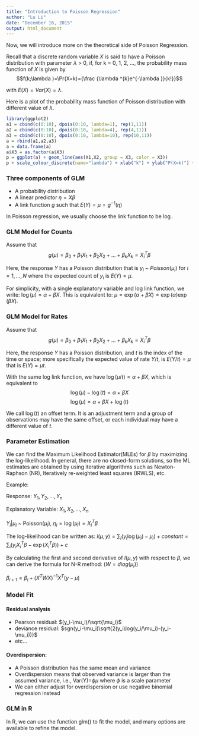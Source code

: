 ```yaml
---
title: "Introduction to Poisson Regression"
author: "Lu Li"
date: "December 16, 2015"
output: html_document
---
```

Now, we will introduce more on the theoretical side of Poisson Regression. 

Recall that a discrete random variable $X$ is said to have a Poisson distribution with parameter $\lambda$ > 0, if, for k = 0, 1, 2, ..., the probability mass function of $X$ is given by 
$$f(k;\lambda )=\Pr(X=k)={\frac {\lambda ^{k}e^{-\lambda }}{k!}}$$

with $E(X) = Var(X) = \lambda$. 

Here is a plot of the probability mass function of Poisson distribution with different value of $\lambda$. 

```r
library(ggplot2)
a1 = cbind(c(0:10), dpois(0:10, lambda=1), rep(1,11))
a2 = cbind(c(0:10), dpois(0:10, lambda=4), rep(4,11))
a3 = cbind(c(0:10), dpois(0:10, lambda=10), rep(10,11))
a = rbind(a1,a2,a3)
a = data.frame(a)
a$X3 = as.factor(a$X3)
p = ggplot(a) + geom_line(aes(X1,X2, group = X3, color = X3))  
p + scale_colour_discrete(name="lambda") + xlab("k") + ylab("P(X=k)") + labs(title = "Poisson PMF") 
```


### Three components of GLM
- A probability distribution
- A linear predictor $\eta = X\beta$
- A link function $g$ such that $E(Y) = \mu = g^{-1}(\eta)$

In Poisson regression, we usually choose the link function to be $\log$. 

### GLM Model for Counts
Assume that 
$$ g(\mu)=\beta_0+\beta_1X_1+\beta_2X_2+…+\beta_kX_k=X^T_i\beta $$

Here, the response $Y$ has a Poisson distribution that is $y_i$ ~ $Poisson(\mu_i)$ for $i=1,...,N$ where the expected count of $y_i$ is $E(Y)=\mu$.

For simplicity, with a single explanatory variable and log link function, we write: $\log(\mu)=\alpha+\beta X.$ This is equivalent to: $\mu=\exp(\alpha+\beta X)=\exp(\alpha)\exp(\beta X)$. 

### GLM Model for Rates
Assume that 
$$ g(\mu)=\beta_0+\beta_1X_1+\beta_2X_2+…+\beta_kX_k=X^T_i\beta $$

Here, the response $Y$ has a Poisson distribution, and $t$ is the index of the time or space; more specifically the expected value of rate $Y/t$, is $E(Y/t)=\mu$ that is $E(Y)=\mu t$. 

With the same log link function, we have $\log(\mu/t)=\alpha+\beta X$, which is equivalent to 
$$ \log(\mu)−\log(t)=\alpha+\beta X $$
$$ \log(\mu)=\alpha+\beta X+ \log(t)$$

We call $\log(t)$ an offset term. It is an adjustment term and a group of observations may have the same offset, or each individual may have a different value of $t$. 

### Parameter Estimation
We can find the Maximum Likelihood Estimator(MLEs) for $\beta$ by maximizing the log-likelihood. In general, there are no closed-form solutions, so the ML estimates are obtained by using iterative algorithms such as Newton-Raphson (NR), Iteratively re-weighted least squares (IRWLS), etc.

Example: 

Response: $Y_1, Y_2, ..., Y_n$

Explanatory Variable: $X_1, X_2, ..., X_n$

$Y_i|\mu_i$ ~ Poisson($\mu_i$), $\eta_i = \log(\mu_i) = X^T_i \beta$

The log-likelihood can be written as: 
$l(\mu,y) = \sum_i(y_i\log(\mu_i)-\mu_i)+constant = \sum_i (y_i X^T_i \beta - \exp(X^T_i \beta))+c$

By calculating the first and second derivative of $l(\mu,y)$ with respect to $\beta$, we can derive the formula for N-R method: ($W = diag(\mu_i)$)

$\beta_{i+1} = \beta_i + (X^TWX)^{-1}X^T(y-\mu)$

### Model Fit

#### Residual analysis
- Pearson residual: $(y_i-\mu_i)/\sqrt{\mu_i}$
- deviance residual: $sgn(y_i-\mu_i)\sqrt{2(y_i\log(y_i/\mu_i)-(y_i-\mu_i))}$
- etc...

#### Overdispersion: 
- A Poisson distribution has the same mean and variance
- Overdispersion means that observed variance is larger than the assumed variance, i.e., Var(Y)=$\phi \mu$ where $\phi$ is a scale parameter
- We can either adjust for overdispersion or use negative binomial regression instead

### GLM in R
In R, we can use the function glm() to fit the model, and many options are available to refine the model. 

